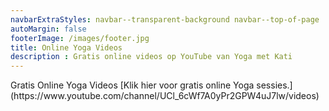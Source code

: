 ```yaml
---
navbarExtraStyles: navbar--transparent-background navbar--top-of-page 
autoMargin: false
footerImage: /images/footer.jpg
title: Online Yoga Videos
description : Gratis online videos op YouTube van Yoga met Kati
---
```


<Section className="section--auto-margin pb-3">
  <ContentWithBackground src="/images/lessons/priveyoga2.jpg" className="vh-50 w-100">
    <SectionFooter className="text--light">
      Gratis Online Yoga Videos
    </SectionFooter>
  </ContentWithBackground>
  <Content className="w-100 section__content--center">
     [Klik hier voor gratis online Yoga sessies.](https://www.youtube.com/channel/UCl_6cWf7A0yPr2GPW4uJ7lw/videos)
  </Content>
</Section>
